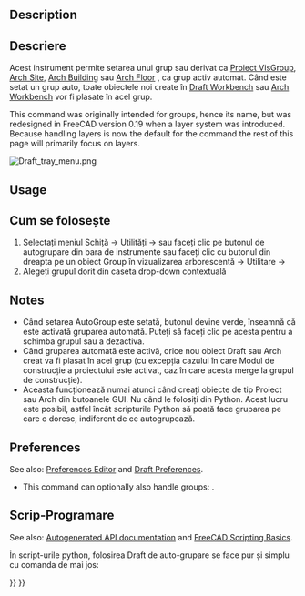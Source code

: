 <languages/>

{{Docnav
|[[Draft_ToggleConstructionMode|ToggleConstructionMode]]
|[[Draft_Snap_Lock|Snap Lock]]
|[[Draft_Workbench|Draft]]
|IconL=Draft_ToggleConstructionMode.svg
|IconR=Draft_Snap_Lock.svg
|IconC=Workbench_Draft.svg
}}

<div class="mw-translate-fuzzy">
{{GuiCommand|Name=Draft AutoGroup|Workbenches=[[Draft Workbench|Draft]], [[Arch Workbench|Arch]]|MenuLocation=Draft → Utilities → AutoGroup|SeeAlso=}}
</div>

== Description == 

<div class="mw-translate-fuzzy">
== Descriere ==
Acest instrument permite setarea unui grup sau derivat ca [[Draft_Layer/ro | Proiect VisGroup]], [[Arch Site]], [[Arch Building]] sau [[Arch Floor | Arch Floor]] , ca grup activ automat. Când este setat un grup auto, toate obiectele noi create în [[Draft Workbench | Draft Workbench]] sau [[Arch Workbench | Arch Workbench]] vor fi plasate în acel grup.
</div>

This command was originally intended for groups, hence its name, but was redesigned in FreeCAD version 0.19 when a layer system was introduced. Because handling layers is now the default for the command the rest of this page will primarily focus on layers.

[[Image:Draft_tray_menu.png]]
{{Caption|The layer menu of the Draft Tray}}

==Usage==

<div class="mw-translate-fuzzy">
== Cum se folosește ==
# Selectați meniul Schiță → Utilități → {{KEY|[[Image:Draft AutoGroup.png|16px]] [[Draft AutoGroup|AutoGroup]]}} sau faceți clic pe butonul de autogrupare din bara de instrumente sau faceți clic cu butonul din dreapta pe un obiect Group în vizualizarea arborescentă → Utilitare → {{KEY|[[Image:Draft AutoGroup.png|16px]] [[Draft AutoGroup|AutoGroup]]}}
# Alegeți grupul dorit din caseta drop-down contextuală
</div>

==Notes==

<div class="mw-translate-fuzzy">
* Când setarea AutoGroup este setată, butonul devine verde, înseamnă că este activată gruparea automată. Puteți să faceți clic pe acesta pentru a schimba grupul sau a dezactiva.
* Când gruparea automată este activă, orice nou obiect Draft sau Arch creat va fi plasat în acel grup (cu excepția cazului în care Modul de construcție a proiectului este activat, caz în care acesta merge la grupul de construcție).
* Aceasta funcționează numai atunci când creați obiecte de tip Proiect sau Arch din butoanele GUI. Nu când le folosiți din Python. Acest lucru este posibil, astfel încât scripturile Python să poată face gruparea pe care o doresc, indiferent de ce autogrupează.
</div>

==Preferences==

See also: [[Preferences_Editor|Preferences Editor]] and [[Draft_Preferences|Draft Preferences]].

* This command can optionally also handle groups: {{MenuCommand|Edit → Preferences... → Draft → General → Include groups in layer list}}.

<span id="Scripting"></span>
== Scrip-Programare == 

See also: [https://freecad.github.io/SourceDoc/ Autogenerated API documentation] and [[FreeCAD_Scripting_Basics|FreeCAD Scripting Basics]].

<div class="mw-translate-fuzzy">
În script-urile python, folosirea Draft de auto-grupare se face pur și simplu cu comanda de mai jos:
</div>

{{Code|code=
# This code only works if the Draft Workbench is active!

import FreeCAD as App
import FreeCADGui as Gui
import Draft

doc = App.newDocument()

polygon1 = Draft.make_polygon(5, radius=1000)
polygon2 = Draft.make_polygon(3, radius=500)
polygon3 = Draft.make_polygon(6, radius=220)

layer = Draft.make_layer()
Gui.draftToolBar.setAutoGroup(layer.Name)

Draft.autogroup(polygon1)
Draft.autogroup(polygon2)
Draft.autogroup(polygon3)

doc.recompute()
}}


{{Docnav
|[[Draft_ToggleConstructionMode|ToggleConstructionMode]]
|[[Draft_Snap_Lock|Snap Lock]]
|[[Draft_Workbench|Draft]]
|IconL=Draft_ToggleConstructionMode.svg
|IconR=Draft_Snap_Lock.svg
|IconC=Workbench_Draft.svg
}}

{{Draft Tools navi{{#translation:}}}}
{{Userdocnavi{{#translation:}}}}